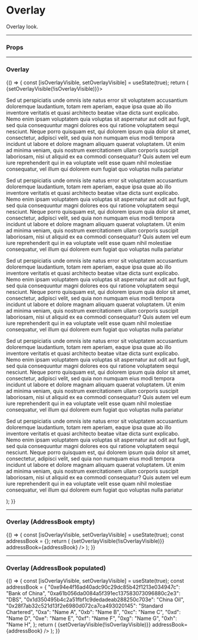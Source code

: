 
<Meta title="UI/Overlay" component={Overlay} />

# Overlay

Overlay look.

---

### Props

<Props of={Overlay} />

---

### Overlay

<Preview>
  <Story name="Default">
    {() => {
      const [isOverlayVisible, setOverlayVisible] = useState(true);
      return (
        <Overlay title="Default" isOverlayVisible={isOverlayVisible} handleCloseOverlay={() => {setOverlayVisible(!isOverlayVisible)}}>
          <p>Sed ut perspiciatis unde omnis iste natus error sit voluptatem accusantium doloremque laudantium, totam rem aperiam, eaque ipsa quae ab illo inventore veritatis et quasi architecto beatae vitae dicta sunt explicabo. Nemo enim ipsam voluptatem quia voluptas sit aspernatur aut odit aut fugit, sed quia consequuntur magni dolores eos qui ratione voluptatem sequi nesciunt. Neque porro quisquam est, qui dolorem ipsum quia dolor sit amet, consectetur, adipisci velit, sed quia non numquam eius modi tempora incidunt ut labore et dolore magnam aliquam quaerat voluptatem. Ut enim ad minima veniam, quis nostrum exercitationem ullam corporis suscipit laboriosam, nisi ut aliquid ex ea commodi consequatur? Quis autem vel eum iure reprehenderit qui in ea voluptate velit esse quam nihil molestiae consequatur, vel illum qui dolorem eum fugiat quo voluptas nulla pariatur</p>
          <p>Sed ut perspiciatis unde omnis iste natus error sit voluptatem accusantium doloremque laudantium, totam rem aperiam, eaque ipsa quae ab illo inventore veritatis et quasi architecto beatae vitae dicta sunt explicabo. Nemo enim ipsam voluptatem quia voluptas sit aspernatur aut odit aut fugit, sed quia consequuntur magni dolores eos qui ratione voluptatem sequi nesciunt. Neque porro quisquam est, qui dolorem ipsum quia dolor sit amet, consectetur, adipisci velit, sed quia non numquam eius modi tempora incidunt ut labore et dolore magnam aliquam quaerat voluptatem. Ut enim ad minima veniam, quis nostrum exercitationem ullam corporis suscipit laboriosam, nisi ut aliquid ex ea commodi consequatur? Quis autem vel eum iure reprehenderit qui in ea voluptate velit esse quam nihil molestiae consequatur, vel illum qui dolorem eum fugiat quo voluptas nulla pariatur</p>
          <p>Sed ut perspiciatis unde omnis iste natus error sit voluptatem accusantium doloremque laudantium, totam rem aperiam, eaque ipsa quae ab illo inventore veritatis et quasi architecto beatae vitae dicta sunt explicabo. Nemo enim ipsam voluptatem quia voluptas sit aspernatur aut odit aut fugit, sed quia consequuntur magni dolores eos qui ratione voluptatem sequi nesciunt. Neque porro quisquam est, qui dolorem ipsum quia dolor sit amet, consectetur, adipisci velit, sed quia non numquam eius modi tempora incidunt ut labore et dolore magnam aliquam quaerat voluptatem. Ut enim ad minima veniam, quis nostrum exercitationem ullam corporis suscipit laboriosam, nisi ut aliquid ex ea commodi consequatur? Quis autem vel eum iure reprehenderit qui in ea voluptate velit esse quam nihil molestiae consequatur, vel illum qui dolorem eum fugiat quo voluptas nulla pariatur</p>
          <p>Sed ut perspiciatis unde omnis iste natus error sit voluptatem accusantium doloremque laudantium, totam rem aperiam, eaque ipsa quae ab illo inventore veritatis et quasi architecto beatae vitae dicta sunt explicabo. Nemo enim ipsam voluptatem quia voluptas sit aspernatur aut odit aut fugit, sed quia consequuntur magni dolores eos qui ratione voluptatem sequi nesciunt. Neque porro quisquam est, qui dolorem ipsum quia dolor sit amet, consectetur, adipisci velit, sed quia non numquam eius modi tempora incidunt ut labore et dolore magnam aliquam quaerat voluptatem. Ut enim ad minima veniam, quis nostrum exercitationem ullam corporis suscipit laboriosam, nisi ut aliquid ex ea commodi consequatur? Quis autem vel eum iure reprehenderit qui in ea voluptate velit esse quam nihil molestiae consequatur, vel illum qui dolorem eum fugiat quo voluptas nulla pariatur</p>
          <p>Sed ut perspiciatis unde omnis iste natus error sit voluptatem accusantium doloremque laudantium, totam rem aperiam, eaque ipsa quae ab illo inventore veritatis et quasi architecto beatae vitae dicta sunt explicabo. Nemo enim ipsam voluptatem quia voluptas sit aspernatur aut odit aut fugit, sed quia consequuntur magni dolores eos qui ratione voluptatem sequi nesciunt. Neque porro quisquam est, qui dolorem ipsum quia dolor sit amet, consectetur, adipisci velit, sed quia non numquam eius modi tempora incidunt ut labore et dolore magnam aliquam quaerat voluptatem. Ut enim ad minima veniam, quis nostrum exercitationem ullam corporis suscipit laboriosam, nisi ut aliquid ex ea commodi consequatur? Quis autem vel eum iure reprehenderit qui in ea voluptate velit esse quam nihil molestiae consequatur, vel illum qui dolorem eum fugiat quo voluptas nulla pariatur</p>
        </Overlay>
      );
    }}
  </Story>
</Preview>

---

### Overlay (AddressBook empty)

<Preview>
  <Story name="AddressBook Empty">
    {() => {
      const [isOverlayVisible, setOverlayVisible] = useState(true);
      const addressBook = {};
      return (
        <OverlayAddressBook title="Address Book" isOverlayVisible={isOverlayVisible} handleCloseOverlay={() => {setOverlayVisible(!isOverlayVisible)}} addressBook={addressBook} />
      );
    }}
  </Story>
</Preview>

---

### Overlay (AddressBook populated)

<Preview>
  <Story name="AddressBook Populated">
    {() => {
      const [isOverlayVisible, setOverlayVisible] = useState(true);
      const addressBook = {
        "0xe94e4f16ad40adc90c29dc85b42f1213e034947c": "Bank of China",
        "0xa61b056da0084a5f391ec137583073096880c2e3": "DBS",
        "0x1d350495b4c2a51fbf1c9dedadeab288250c703e": "China Oil",
        "0x28f7ab32c521d13f2e6980d072ca7ca493020145": "Standard Chartered",
        "0xa": "Name A",
        "0xb": "Name B",
        "0xc": "Name C",
        "0xd": "Name D",
        "0xe": "Name E",
        "0xf": "Name F",
        "0xg": "Name G",
        "0xh": "Name H",
      };
      return (
        <OverlayAddressBook title="Address Book" isOverlayVisible={isOverlayVisible} handleCloseOverlay={() => {setOverlayVisible(!isOverlayVisible)}} addressBook={addressBook} />
      );
    }}
  </Story>
</Preview>
